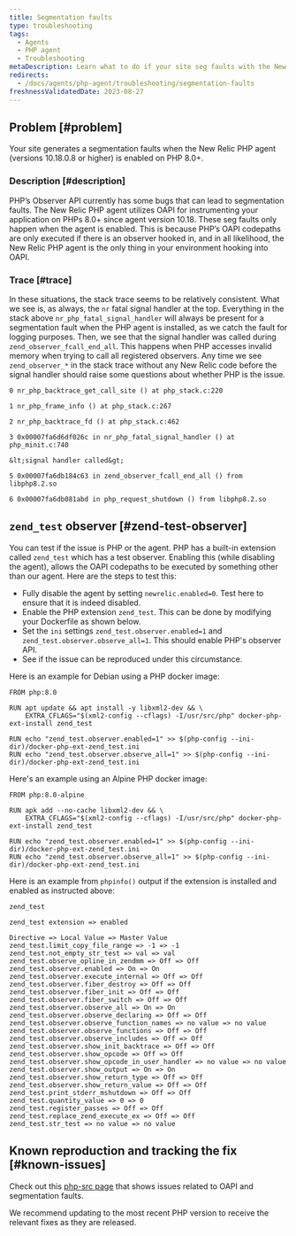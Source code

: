 ```yaml
---
title: Segmentation faults
type: troubleshooting
tags:
  - Agents
  - PHP agent
  - Troubleshooting
metaDescription: Learn what to do if your site seg faults with the New Relic PHP agent
redirects:
  - /docs/agents/php-agent/troubleshooting/segmentation-faults
freshnessValidatedDate: 2023-08-27
---
```


## Problem [#problem]

Your site generates a segmentation faults when the New Relic PHP agent (versions 10.18.0.8 or higher) is enabled on PHP 8.0+.

### Description [#description]

PHP’s Observer API currently has some bugs that can lead to segmentation faults. The New Relic PHP agent utilizes OAPI for instrumenting your application on PHPs 8.0+ since agent version 10.18. These seg faults only happen when the agent is enabled. This is because PHP’s OAPI codepaths are only executed if there is an observer hooked in, and in all likelihood, the New Relic PHP agent is the only thing in your environment hooking into OAPI.

### Trace [#trace]

In these situations, the stack trace seems to be relatively consistent. What we see is, as always, the `nr` fatal signal handler at the top. Everything in the stack above `nr_php_fatal_signal_handler` will always be present for a segmentation fault when the PHP agent is installed, as we catch the fault for logging purposes. Then, we see that the signal handler was called during `zend_observer_fcall_end_all`. This happens when PHP accesses invalid memory when trying to call all registered observers. Any time we see `zend_observer_*` in the stack trace without any New Relic code before the signal handler should raise some questions about whether PHP is the issue.

```
0 nr_php_backtrace_get_call_site () at php_stack.c:220

1 nr_php_frame_info () at php_stack.c:267

2 nr_php_backtrace_fd () at php_stack.c:462

3 0x00007fa6d6df026c in nr_php_fatal_signal_handler () at php_minit.c:740

&lt;signal handler called&gt;

5 0x00007fa6db184c63 in zend_observer_fcall_end_all () from libphp8.2.so

6 0x00007fa6db081abd in php_request_shutdown () from libphp8.2.so
```

## `zend_test` observer [#zend-test-observer]

You can test if the issue is PHP or the agent. PHP has a built-in extension called `zend_test` which has a test observer. Enabling this (while disabling the agent), allows the OAPI codepaths to be executed by something other than our agent. Here are the steps to test this:

* Fully disable the agent by setting `newrelic.enabled=0`. Test here to ensure that it is indeed disabled.
* Enable the PHP extension `zend_test`. This can be done by modifying your Dockerfile as shown below.
* Set the `ini` settings `zend_test.observer.enabled=1` and `zend_test.observer.observe_all=1`. This should enable PHP's observer API.
* See if the issue can be reproduced under this circumstance.

Here is an example for Debian using a PHP docker image:

```
FROM php:8.0

RUN apt update && apt install -y libxml2-dev && \
    EXTRA_CFLAGS="$(xml2-config --cflags) -I/usr/src/php" docker-php-ext-install zend_test

RUN echo "zend_test.observer.enabled=1" >> $(php-config --ini-dir)/docker-php-ext-zend_test.ini
RUN echo "zend_test.observer.observe_all=1" >> $(php-config --ini-dir)/docker-php-ext-zend_test.ini
```

Here's an example using an Alpine PHP docker image:

```
FROM php:8.0-alpine

RUN apk add --no-cache libxml2-dev && \
    EXTRA_CFLAGS="$(xml2-config --cflags) -I/usr/src/php" docker-php-ext-install zend_test

RUN echo "zend_test.observer.enabled=1" >> $(php-config --ini-dir)/docker-php-ext-zend_test.ini
RUN echo "zend_test.observer.observe_all=1" >> $(php-config --ini-dir)/docker-php-ext-zend_test.ini
```

Here is an example from `phpinfo()` output if the extension is installed and enabled as instructed above:

```
zend_test

zend_test extension => enabled

Directive => Local Value => Master Value
zend_test.limit_copy_file_range => -1 => -1
zend_test.not_empty_str_test => val => val
zend_test.observe_opline_in_zendmm => Off => Off
zend_test.observer.enabled => On => On
zend_test.observer.execute_internal => Off => Off
zend_test.observer.fiber_destroy => Off => Off
zend_test.observer.fiber_init => Off => Off
zend_test.observer.fiber_switch => Off => Off
zend_test.observer.observe_all => On => On
zend_test.observer.observe_declaring => Off => Off
zend_test.observer.observe_function_names => no value => no value
zend_test.observer.observe_functions => Off => Off
zend_test.observer.observe_includes => Off => Off
zend_test.observer.show_init_backtrace => Off => Off
zend_test.observer.show_opcode => Off => Off
zend_test.observer.show_opcode_in_user_handler => no value => no value
zend_test.observer.show_output => On => On
zend_test.observer.show_return_type => Off => Off
zend_test.observer.show_return_value => Off => Off
zend_test.print_stderr_mshutdown => Off => Off
zend_test.quantity_value => 0 => 0
zend_test.register_passes => Off => Off
zend_test.replace_zend_execute_ex => Off => Off
zend_test.str_test => no value => no value
```

## Known reproduction and tracking the fix [#known-issues]

Check out this [php-src page](https://github.com/php/php-src/issues?q=is%3Aissue+segfault+observer) that shows issues related to OAPI and segmentation faults.

We recommend updating to the most recent PHP version to receive the relevant fixes as they are released.
